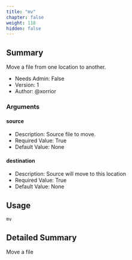 ```yaml
---
title: "mv"
chapter: false
weight: 118
hidden: false
---
```


## Summary
Move a file from one location to another.

  
- Needs Admin: False  
- Version: 1  
- Author: @xorrior  

### Arguments

#### source

- Description: Source file to move.  
- Required Value: True  
- Default Value: None  

#### destination

- Description: Source will move to this location  
- Required Value: True  
- Default Value: None  

## Usage

```
mv
```


## Detailed Summary

Move a file 
